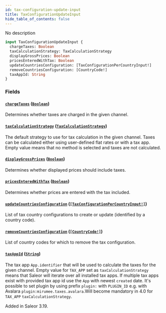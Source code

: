 ```yaml
---
id: tax-configuration-update-input
title: TaxConfigurationUpdateInput
hide_table_of_contents: false
---
```


No description

```graphql
input TaxConfigurationUpdateInput {
  chargeTaxes: Boolean
  taxCalculationStrategy: TaxCalculationStrategy
  displayGrossPrices: Boolean
  pricesEnteredWithTax: Boolean
  updateCountriesConfiguration: [TaxConfigurationPerCountryInput!]
  removeCountriesConfiguration: [CountryCode!]
  taxAppId: String
}
```

### Fields

#### [`chargeTaxes`](#) ([`Boolean`](../../../developer/api-reference/scalars/boolean))

Determines whether taxes are charged in the given channel.

#### [`taxCalculationStrategy`](#) ([`TaxCalculationStrategy`](../../../developer/api-reference/enums/tax-calculation-strategy))

The default strategy to use for tax calculation in the given channel. Taxes can be calculated either using user-defined flat rates or with a tax app. Empty value means that no method is selected and taxes are not calculated.

#### [`displayGrossPrices`](#) ([`Boolean`](../../../developer/api-reference/scalars/boolean))

Determines whether displayed prices should include taxes.

#### [`pricesEnteredWithTax`](#) ([`Boolean`](../../../developer/api-reference/scalars/boolean))

Determines whether prices are entered with the tax included.

#### [`updateCountriesConfiguration`](#) ([`[TaxConfigurationPerCountryInput!]`](../../../developer/api-reference/inputs/tax-configuration-per-country-input))

List of tax country configurations to create or update (identified by a country code).

#### [`removeCountriesConfiguration`](#) ([`[CountryCode!]`](../../../developer/api-reference/enums/country-code))

List of country codes for which to remove the tax configuration.

#### [`taxAppId`](#) ([`String`](../../../developer/api-reference/scalars/string))

The tax app `App.identifier` that will be used to calculate the taxes for the given channel. Empty value for `TAX_APP` set as `taxCalculationStrategy` means that Saleor will iterate over all installed tax apps. If multiple tax apps exist with provided tax app id use the `App` with newest `created` date. It's possible to set plugin by using prefix `plugin:` with `PLUGIN_ID` e.g. with Avalara `plugin:mirumee.taxes.avalara`.Will become mandatory in 4.0 for `TAX_APP` `taxCalculationStrategy`.

Added in Saleor 3.19.
